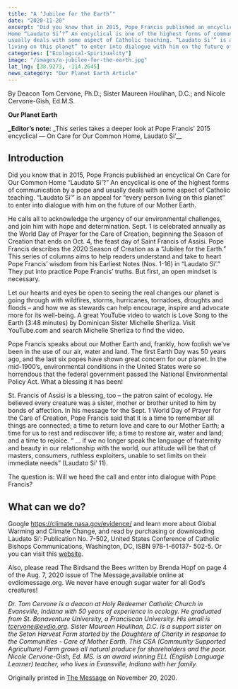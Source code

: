 ```yaml
---
title: "A ‘Jubilee for the Earth’"
date: "2020-11-20"
excerpt: "Did you know that in 2015, Pope Francis published an encyclical On Care for Our Common
Home “Laudato Si’?” An encyclical is one of the highest forms of communication by a pope and
usually deals with some aspect of Catholic teaching. “Laudato Si’” is an appeal for “every person
living on this planet” to enter into dialogue with him on the future of our Mother Earth."
categories: ["Ecological-Spirituality"]
image: "/images/a-jubilee-for-the-earth.jpg"
lat_lng: [38.9273, -114.2645]
news_category: "Our Planet Earth Article"
---
```


<CustomImage
  src="https://raw.githubusercontent.com/MCervone14/our-planet-earth-articles/main/images/a-jubilee-for-the-earth.jpg"
  alt="A person looking up at the universe and stars."
  priority={true}
/>

By Deacon Tom Cervone, Ph.D.; Sister Maureen Houlihan, D.C.; and Nicole Cervone-Gish, Ed.M.S.

**Our Planet Earth**

**\_Editor’s note:** \_This series takes a deeper look at Pope Francis’ 2015 encyclical ― On Care for
Our Common Home, Laudato Si’\_\_

## Introduction

Did you know that in 2015, Pope Francis published an encyclical On Care for Our Common
Home “Laudato Si’?” An encyclical is one of the highest forms of communication by a pope and
usually deals with some aspect of Catholic teaching. “Laudato Si’” is an appeal for “every person
living on this planet” to enter into dialogue with him on the future of our Mother Earth.

He calls all to acknowledge the urgency of our environmental challenges, and join him with hope
and determination. Sept. 1 is celebrated annually as the World Day of Prayer for the Care of
Creation, beginning the Season of Creation that ends on Oct. 4, the feast day of Saint Francis of
Assisi. Pope Francis describes the 2020 Season of Creation as a “Jubilee for the Earth.”
This series of columns aims to help readers understand and take to heart Pope Francis’ wisdom
from his Earliest Notes (Nos. 1-16) in “Laudato Si’.” They put into practice Pope Francis’ truths.
But first, an open mindset is necessary.

Let our hearts and eyes be open to seeing the real changes our planet is going through with
wildfires, storms, hurricanes, tornadoes, droughts and floods – and how we as stewards can help
encourage, inspire and advocate more for its well-being. A great YouTube video to watch is
Love Song to the Earth (3:48 minutes) by Dominican Sister Michelle Sherliza. Visit
YouTube.com and search Michelle Sherliza to find the video.

Pope Francis speaks about our Mother Earth and, frankly, how foolish we’ve been in the use of
our air, water and land. The first Earth Day was 50 years ago, and the last six popes have shown
great concern for our planet. In the mid-1900’s, environmental conditions in the United States
were so horrendous that the federal government passed the National Environmental Policy Act.
What a blessing it has been!

St. Francis of Assisi is a blessing, too – the patron saint of ecology. He believed every creature
was a sister, mother or brother united to him by bonds of affection. In his message for the Sept. 1
World Day of Prayer for the Care of Creation, Pope Francis said that it is a time to remember all
things are connected; a time to return love and care to our Mother Earth; a time for us to rest and
rediscover life; a time to restore air, water and land; and a time to rejoice. “ … if we no longer
speak the language of fraternity and beauty in our relationship with the world, our attitude will be
that of masters, consumers, ruthless exploiters, unable to set limits on their immediate needs”
(Laudato Si’ 11).

The question is: Will we heed the call and enter into dialogue with Pope Francis?

## What can we do?

Google https://climate.nasa.gov/evidence/ and learn more about Global Warming and Climate
Change, and read by purchasing or downloading Laudato Si’: Publication No. 7-502, United
States Conference of Catholic Bishops Communications, Washington, DC, ISBN 978-1-60137-
502-5. Or you can visit this [website](http://www.usccb.org/about/leadership/holy-see/francis/pope-francis-encyclical-laudato-si-on-environment.cfm).

Also, please read The Birdsand the Bees written by Brenda Hopf on page 4 of the Aug. 7, 2020 issue
of The Message,available online at evdiomessage.org. We never have enough sugar water for all God’s
creatures!

_Dr. Tom Cervone is a deacon at Holy Redeemer Catholic Church in Evansville, Indiana with 50
years of experience in ecology. He graduated from St. Bonaventure University, a Franciscan
University. His email is tcervone@evdio.org. Sister Maureen Houlihan, D.C. is a support sister
on the Seton Harvest Farm started by the Daughters of Charity in response to the Communities -
Care of Mother Earth. This CSA (Community Supported Agriculture) Farm grows all natural
produce for shareholders and the poor. Nicole Cervone-Gish, Ed. MS. is an award winning ELL
(English Language Learner) teacher, who lives in Evansville, Indiana with her family._

Originally printed in [The Message](evdiomessage.org) on November 20, 2020.
